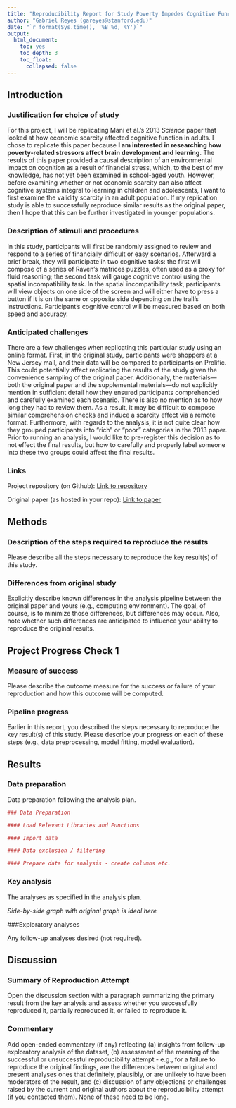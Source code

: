 ```yaml
---
title: "Reproducibility Report for Study Poverty Impedes Cognitive Function by Mani et al. (2013, Science)"
author: "Gabriel Reyes (gareyes@stanford.edu)"
date: "`r format(Sys.time(), '%B %d, %Y')`"
output:
  html_document:
    toc: yes
    toc_depth: 3
    toc_float:
      collapsed: false
---
```


## Introduction

### Justification for choice of study

For this project, I will be replicating Mani et al.'s 2013 *Science* paper that looked at how economic scarcity affected cognitive function in adults. I chose to replicate this paper because **I am interested in researching how poverty-related stressors affect brain development and learning**. The results of this paper provided a causal description of an environmental impact on cognition as a result of financial stress, which, to the best of my knowledge, has not yet been examined in school-aged youth. However, before examining whether or not economic scarcity can also affect cognitive systems integral to learning in children and adolescents, I want to first examine the validity scarcity in an adult population. If my replication study is able to successfully reproduce similar results as the original paper, then I hope that this can be further investigated in younger populations.   

### Description of stimuli and procedures

In this study, participants will first be randomly assigned to review and respond to a series of financially difficult or easy scenarios. Afterward a brief break, they will participate in two cognitive tasks: the first will compose of a series of Raven's matrices puzzles, often used as a proxy for fluid reasoning; the second task will gauge cognitive control using the spatial incompatibility task. In the spatial incompatibility task, participants will view objects on one side of the screen and will either have to press a button if it is on the same or opposite side depending on the trail's instructions. Participant's cognitive control will be measured based on both speed and accuracy.

### Anticipated challenges

There are a few challenges when replicating this particular study using an online format. First, in the original study, participants were shoppers at a New Jersey mall, and their data will be compared to participants on Prolific. This could potentially affect replicating the results of the study given the convenience sampling of the original paper. Additionally, the materials---both the original paper and the supplemental materials---do not explicitly mention in sufficient detail how they ensured participants comprehended and carefully examined each scenario. There is also no mention as to how long they had to review them. As a result, it may be difficult to compose similar comprehension checks and induce a scarcity effect via a remote format. Furthermore, with regards to the analysis, it is not quite clear how they grouped participants into "rich" or "poor" categories in the 2013 paper. Prior to running an analysis, I would like to pre-register this decision as to not effect the final results, but how to carefully and properly label someone into these two groups could affect the final results. 

### Links

Project repository (on Github): [Link to repository](https://github.com/psych251/mani2013)

Original paper (as hosted in your repo): [Link to paper](https://github.com/psych251/mani2013/blob/309613ab301ff751b23d3e86265e81e5a544b4e8/original_paper/Mani%20et%20al.%20(2013).pdf)

## Methods

### Description of the steps required to reproduce the results

Please describe all the steps necessary to reproduce the key result(s) of this study. 

### Differences from original study

Explicitly describe known differences in the analysis pipeline between the original paper and yours (e.g., computing environment). The goal, of course, is to minimize those differences, but differences may occur. Also, note whether such differences are anticipated to influence your ability to reproduce the original results.

## Project Progress Check 1

### Measure of success

Please describe the outcome measure for the success or failure of your reproduction and how this outcome will be computed.


### Pipeline progress

Earlier in this report, you described the steps necessary to reproduce the key result(s) of this study. Please describe your progress on each of these steps (e.g., data preprocessing, model fitting, model evaluation).


## Results

### Data preparation

Data preparation following the analysis plan.
	
```r
### Data Preparation

#### Load Relevant Libraries and Functions

#### Import data

#### Data exclusion / filtering

#### Prepare data for analysis - create columns etc.
```

### Key analysis

The analyses as specified in the analysis plan.  

*Side-by-side graph with original graph is ideal here*

###Exploratory analyses

Any follow-up analyses desired (not required).  

## Discussion

### Summary of Reproduction Attempt

Open the discussion section with a paragraph summarizing the primary result from the key analysis and assess whether you successfully reproduced it, partially reproduced it, or failed to reproduce it.  

### Commentary

Add open-ended commentary (if any) reflecting (a) insights from follow-up exploratory analysis of the dataset, (b) assessment of the meaning of the successful or unsuccessful reproducibility attempt - e.g., for a failure to reproduce the original findings, are the differences between original and present analyses ones that definitely, plausibly, or are unlikely to have been moderators of the result, and (c) discussion of any objections or challenges raised by the current and original authors about the reproducibility attempt (if you contacted them).  None of these need to be long.
